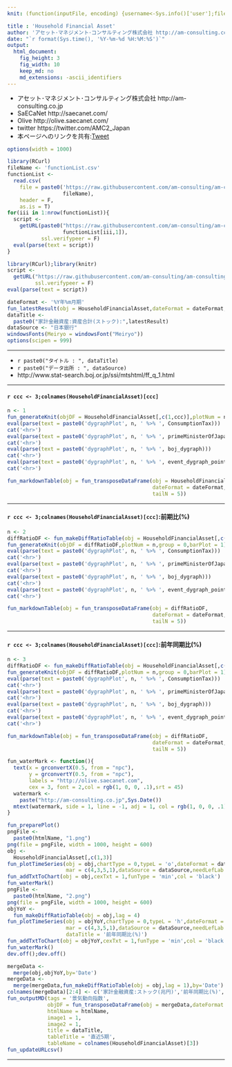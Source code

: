 ```yaml
---
knit: (function(inputFile, encoding) {username<-Sys.info()['user'];fileName<-'defaultPath.csv';pathToFile <-paste0('C:/Users/', username,'/Desktop/pathToCSV/');setwd(pathToFile);buf0<-read.csv(fileName,header = F,skip = 0,stringsAsFactor = F,check.names = F,fileEncoding = 'utf-8');timeStamp<-format(Sys.time(),'%Y%m%d%H%M%S');htmlName<-'HouseholdFinancialAsset';rmarkdown::render(inputFile, encoding = encoding, output_file = paste0('C:/Users/',username,buf0[2,1],'charts/','am-consulting.co.jp-',htmlName,'.html')) })

title : 'Household Financial Asset'
author: 'アセット･マネジメント･コンサルティング株式会社 http://am-consulting.co.jp'
date: "`r format(Sys.time(), '%Y-%m-%d %H:%M:%S')`"
output: 
  html_document:
    fig_height: 3
    fig_width: 10
    keep_md: no
    md_extensions: -ascii_identifiers 
---
```

<link href="http://knowledgevault.saecanet.com/components/rmarkdown-html.css" rel="stylesheet">
<script src="http://knowledgevault.saecanet.com/components/JavascriptCode.js"></script>
<style>.main-container {max-width : 1000px;}</style>

- アセット･マネジメント･コンサルティング株式会社 http://am-consulting.co.jp
- SaECaNet http://saecanet.com/
- Olive http://olive.saecanet.com/
- twitter https://twitter.com/AMC2_Japan
- 本ページへのリンクを共有:<a href="https://twitter.com/share" class="twitter-share-button" data-via="AMC2_Japan" data-size="large">Tweet</a> <script>!function(d,s,id){var js,fjs=d.getElementsByTagName(s)[0],p=/^http:/.test(d.location)?'http':'https';if(!d.getElementById(id)){js=d.createElement(s);js.id=id;js.src=p+'://platform.twitter.com/widgets.js';fjs.parentNode.insertBefore(js,fjs);}}(document, 'script', 'twitter-wjs');</script>

```r
options(width = 1000)
```

```r
library(RCurl)
fileName <- 'functionList.csv'
functionList <-
  read.csv(
    file = paste0('https://raw.githubusercontent.com/am-consulting/am-consulting.github.io/master/csv/',
                  fileName),
    header = F,
    as.is = T)
for(iii in 1:nrow(functionList)){
  script <- 
    getURL(paste0("https://raw.githubusercontent.com/am-consulting/am-consulting.github.io/master/", 
                  functionList[iii,1]),
           ssl.verifypeer = F)
  eval(parse(text = script))
}
```

```r
library(RCurl);library(knitr)
script <-
  getURL("https://raw.githubusercontent.com/am-consulting/am-consulting.github.io/master/importHouseholdFinancialAsset-2017.r",
         ssl.verifypeer = F)
eval(parse(text = script))
```

```r
dateFormat <- '%Y年%m月期'
fun_latestResult(obj = HouseholdFinancialAsset,dateFormat = dateFormat,objColumn = 3)
dataTitle <- 
  paste0("家計金融資産:資産合計(ストック):",latestResult)
dataSource <- "日本銀行"
windowsFonts(Meiryo = windowsFont("Meiryo"))
options(scipen = 999)
```

***

- `r paste0("タイトル : ", dataTitle)`
- `r paste0("データ出所 : ", dataSource)`
- http://www.stat-search.boj.or.jp/ssi/mtshtml/ff_q_1.html

***
#### `r ccc <- 3;colnames(HouseholdFinancialAsset)[ccc]`

```r
n <- 1
fun_generateKnit(objDF = HouseholdFinancialAsset[,c(1,ccc)],plotNum = n,group = 0)
eval(parse(text = paste0('dygraphPlot', n, ' %>% ', ConsumptionTax)))
cat('<hr>')
eval(parse(text = paste0('dygraphPlot', n, ' %>% ', primeMinisterOfJapan_dygraph)))
cat('<hr>')
eval(parse(text = paste0('dygraphPlot', n, ' %>% ', boj_dygraph)))
cat('<hr>')
eval(parse(text = paste0('dygraphPlot', n, ' %>% ', event_dygraph_point,' %>%  ',event_dygraph_range)))
cat('<hr>')
```

```r
fun_markdownTable(obj = fun_transposeDataFrame(obj = HouseholdFinancialAsset[,c(1,ccc)],
                                               dateFormat = dateFormat,
                                               tailN = 5))
```

***
#### `r ccc <- 3;colnames(HouseholdFinancialAsset)[ccc]`:前期比(%)

```r
n <- 2
diffRatioDF <- fun_makeDiffRatioTable(obj = HouseholdFinancialAsset[,c(1,ccc)],lag = 1)
fun_generateKnit(objDF = diffRatioDF,plotNum = n,group = 0,barPlot = 1)
eval(parse(text = paste0('dygraphPlot', n, ' %>% ', ConsumptionTax)))
cat('<hr>')
eval(parse(text = paste0('dygraphPlot', n, ' %>% ', primeMinisterOfJapan_dygraph)))
cat('<hr>')
eval(parse(text = paste0('dygraphPlot', n, ' %>% ', boj_dygraph)))
cat('<hr>')
eval(parse(text = paste0('dygraphPlot', n, ' %>% ', event_dygraph_point,' %>%  ',event_dygraph_range)))
cat('<hr>')
```

```r
fun_markdownTable(obj = fun_transposeDataFrame(obj = diffRatioDF,
                                               dateFormat = dateFormat,
                                               tailN = 5))
```

***
#### `r ccc <- 3;colnames(HouseholdFinancialAsset)[ccc]`:前年同期比(%)

```r
n <- 3
diffRatioDF <- fun_makeDiffRatioTable(obj = HouseholdFinancialAsset[,c(1,ccc)],lag = 4)
fun_generateKnit(objDF = diffRatioDF,plotNum = n,group = 0,barPlot = 1)
eval(parse(text = paste0('dygraphPlot', n, ' %>% ', ConsumptionTax)))
cat('<hr>')
eval(parse(text = paste0('dygraphPlot', n, ' %>% ', primeMinisterOfJapan_dygraph)))
cat('<hr>')
eval(parse(text = paste0('dygraphPlot', n, ' %>% ', boj_dygraph)))
cat('<hr>')
eval(parse(text = paste0('dygraphPlot', n, ' %>% ', event_dygraph_point,' %>%  ',event_dygraph_range)))
cat('<hr>')
```

```r
fun_markdownTable(obj = fun_transposeDataFrame(obj = diffRatioDF,
                                               dateFormat = dateFormat,
                                               tailN = 5))
```

```r
fun_waterMark <- function(){
  text(x = grconvertX(0.5, from = "npc"),
       y = grconvertY(0.5, from = "npc"),
       labels = "http://olive.saecanet.com",
       cex = 3, font = 2,col = rgb(1, 0, 0, .1),srt = 45)
  watermark <- 
    paste("http://am-consulting.co.jp",Sys.Date())
  mtext(watermark, side = 1, line = -1, adj = 1, col = rgb(1, 0, 0, .1), cex = 1.2)
}
```

```r
fun_preparePlot()
pngFile <- 
  paste0(htmlName, "1.png")
png(file = pngFile, width = 1000, height = 600)
obj <-
  HouseholdFinancialAsset[,c(1,3)]
fun_plotTimeSeries(obj = obj,chartType = 0,typeL = 'o',dateFormat = dateFormat,
                   mar = c(4,3,5,1),dataSource = dataSource,needLefLab = 0,fitLcolor = 2)
fun_addTxtToChart(obj = obj,cexTxt = 1,funType = 'min',col = 'black')
fun_waterMark()
pngFile <- 
  paste0(htmlName, "2.png")
png(file = pngFile, width = 1000, height = 600)
objYoY <-
  fun_makeDiffRatioTable(obj = obj,lag = 4)
fun_plotTimeSeries(obj = objYoY,chartType = 0,typeL = 'h',dateFormat = dateFormat,lwdL = 3,
                   mar = c(4,3,5,1),dataSource = dataSource,needLefLab = 0,fitLcolor = 2,
                   dataTitle = '前年同期比(%)')
fun_addTxtToChart(obj = objYoY,cexTxt = 1,funType = 'min',col = 'black')
fun_waterMark()
dev.off();dev.off()
```

```r
mergeData <- 
  merge(obj,objYoY,by='Date')
mergeData <- 
  merge(mergeData,fun_makeDiffRatioTable(obj = obj,lag = 1),by='Date')
colnames(mergeData)[2:4] <- c('家計金融資産:ストック(兆円)','前年同期比(%)','前期比(%)')
fun_outputMD(tags = '景気動向指数',
             objDF = fun_transposeDataFrame(obj = mergeData,dateFormat = dateFormat),
             htmlName = htmlName,
             image1 = 1,
             image2 = 1,
             title = dataTitle,
             tableTitle = '直近5期',
             tableName = colnames(HouseholdFinancialAsset)[3])
fun_updateURLcsv()
```

***
<script>MakeNegative();</script>
<script>
  (function(i,s,o,g,r,a,m){i['GoogleAnalyticsObject']=r;i[r]=i[r]||function(){
  (i[r].q=i[r].q||[]).push(arguments)},i[r].l=1*new Date();a=s.createElement(o),
  m=s.getElementsByTagName(o)[0];a.async=1;a.src=g;m.parentNode.insertBefore(a,m)
  })(window,document,'script','https://www.google-analytics.com/analytics.js','ga');

  ga('create', 'UA-3077339-5', 'auto');
  ga('send', 'pageview');

</script>
